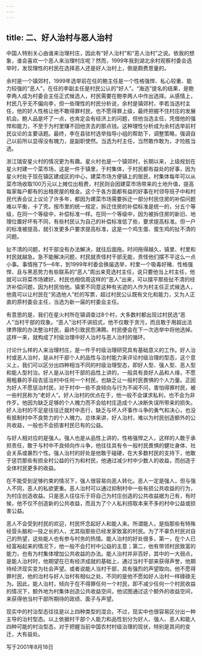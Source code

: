 ```yaml
---
---
---
```

title: 二、好人治村与恶人治村
---



中国人特别关心由谁来治理村庄，因此有“好人治村”和“恶人治村”之说。依我的想象，谁会喜欢一个恶人来治理村庄呢？然而，1999年我到湖北余村观察村委会选举时，发现理性的村民在选择恶人还是好人治村上，倒是颇费思量的。

余村是一个镇郊村，1999年选举前在任的鲍主任是一个性格强悍、私心较重、能力较强的“恶人”，在任的李副主任是村民公认的“好人”。“海选”提名的结果，是鲍李两人成为村委会主任正式候选人，村民需要在鲍李两人中作出选择。从感情上，村民几乎无不偏向李，但一些理性的村民分析说，余村是镇郊村，李若当选村主任，他的好人性格让他不敢得罪村民，也不愿得罪上级，最终把握不住村庄的发展机会。鲍人品是坏了一点，也肯定会有经济上的问题，但他当选主任，凭借他的强悍和能力，不至于为村里赚不回他贪去的那点钱。这种理性分析成为余村选举前村民议论的主要话题。最终，李在县驻村选举指导小组的帮助下，调整策略，强调自己以前所以显得没有魄力，是副职使然。当选为村主任，当然敢作敢为，才险胜当选。

浙江瑞安星火村的情况更为有趣。星火村也是一个镇郊村，长期以来，上级规划在星火村建一个菜市场，这是一件于镇里，于村集体，于村民都有益处的好事，因为星火村处于现在镇区建成区的中心，建菜市场方便镇上的居民，村集体每年可以从菜市场收取100万元以上摊位出租费，村民则会因建菜市场带来的土地升值，提高每家每户都有的出租房屋的租金。这个于各方面都有益的好事在村领导班子中和村民代表会议上议论了许多年，都因为建菜市场需要拆迁一部分村民住房的补偿问题难以平衡，卡了壳。按市里的统一规定，拆迁住房的补偿标准是统一的，分五个等级，在同一个等级中，补偿标准一样。在同一个等级中，因为被拆住房的新旧、地理位置好坏有不同，有些村民认为自己的补偿标准低了些，要求提高标准。但一户的标准被提高，就引发更多户要求提高标准，这是一个鸡生蛋、蛋生鸡的扯不清的问题。

扯不清的问题，村干部没有办法解决，就往后面拖。时间拖得越久，镇里、村里和村民就越急。急不能解决问题，村民就责怪村干部无能，责怪他们摆不平这么一点小事。事情拖了5—6年，到1999年村委会换届选举，村里一个吸毒好赌、性格强悍、且与黑恶势力有些联系的“恶人”周出来竞选村主任，说只要他当上村主任，他就可以将菜市场建好。村民也相信周这样的“恶人”出来，可以摆平那些扯不清的经济补偿问题，因为村民怕他。镇里不同意这种有劣迹的人作为村主任正式候选人，他竟可以让村民在“另选他人”栏的写票，超过村民公认既有文化和能力，又为人正直的原村委会主任，当选为新一届的村委会主任。

有意思的是，我们在星火村所在镇调查过8个村，大多数村都出现过村民选“恶人”当村干部的现象。“恶人”治村不讲招式，他不仅敢于贪污，而且敢于用超出法律界限的办法整治村民，最终引致民怨沸腾。村民便会在下一次选举中将他选掉。这样一来，就构成了村级治理中好人治村与恶人治村的循环。

讨论什么样的人来治理村庄，是一件于村级治理研究具有基础意义的工作。好人治村或恶人治村，是从村干部个人的品性与治村能力来评论村级治理的型态，这个意义上，我们可以区分出四种相当不同的村级治理型态，即好人型、强人型、恶人型和能人型村治。好人是从治村干部的品性上讲的，一般具有良好人品和人缘，不愿用粗暴的手段去惩治村中任何一个村民，也缺乏让一般村民畏惧的个人力量。正因为好人不愿惩治村民，对于村中一些不良倾向与行为不闻不问，害怕得罪村民，被一些村民称为“老好人”。好人治村的优点在于，他一般不会谋求私利，也不会为非作歹。他因为缺乏足够的个人魄力而不会给村庄造成个人决断失误所带来的损失。好人治村的不足是往往迁就村中恶行，缺乏与坏人坏事作斗争的勇气和决心，也没有抵制村中不良势力的个人魄力。总体来讲，好人治村，难以为村民创造额外的公共收益，一般也不会损害村民已有的公益。

与好人相对应的是强人。强人也是从品性上讲的，性格强悍之人，这样的人敢于承担责任，敢于与村中不良倾向作斗争，他往往具有令一般村民畏惧的健壮身体、社会关系或暴烈个性。强人治村的好处是他敢于碰硬，在大多数村民的支持下，他敢于惩罚那些有损全村公益的行为和村民，他通过减少村中少数人的收益，而创造于全体村民更多的收益。

在不能受到足够约束的情况下，强人很容易向恶人转化。恶人一定是强人，但与强人不同，恶人的私欲更重。恶人治村可以通过抑制村中一些有损公共收益的行为，为村庄创造收益。只是恶人往往乐于将自己为村庄创造的公共收益据为己有，有时候，他不仅不创造新的公共收益，而且为了个人私利捞取本来不多的村中公益或损害公益。

恶人不会受到村民的欢迎，村民怀念起好人和能人来。所谓能人，是指那些有特殊经营头脑和一技之长的人，尤其指那些已经发家致富的村民。为了不辜负村民对自己的热望，这些能人也有参与村务的热情。能人治村的好处很多，第一，在个人已经富裕起来的情况下，他一般不会打村中公益的主意；第二，他有带领村民致富的能力，也有为村集体增加公共收益的办法。能人治村并非百好，其中的一大弱点，是能人治村时，他期望在已有经济成就的基础上，通过当村干部来获得声誉，他期待经济现实变为社会声望。或者说能人当村干部，具有强烈的声望取向。他不愿得罪村民，他的治村与好人治村有相似之处，不同的是他不愿如好人治村一样碌碌无为。因此，能人治村，倾向于在不得罪任何一个村民，即不减少任何一个村民收益的情况下，额外地为村集体创造公共收益空间，他试图通过这个额外的收益空间，来获得他当村干部所期待的政绩、面子与声望。

现实中的村治型态往往是以上四种类型的混合。不过，现实中也很容易区分出一种主导的治村型态。以上依据村干部个人能力和品性划分为好人、强人、恶人和能人四种可能的村治型态，对于把握当前中国农村村级治理的现状，特别是其间的变迁，大有益处。

写于2001年8月18日